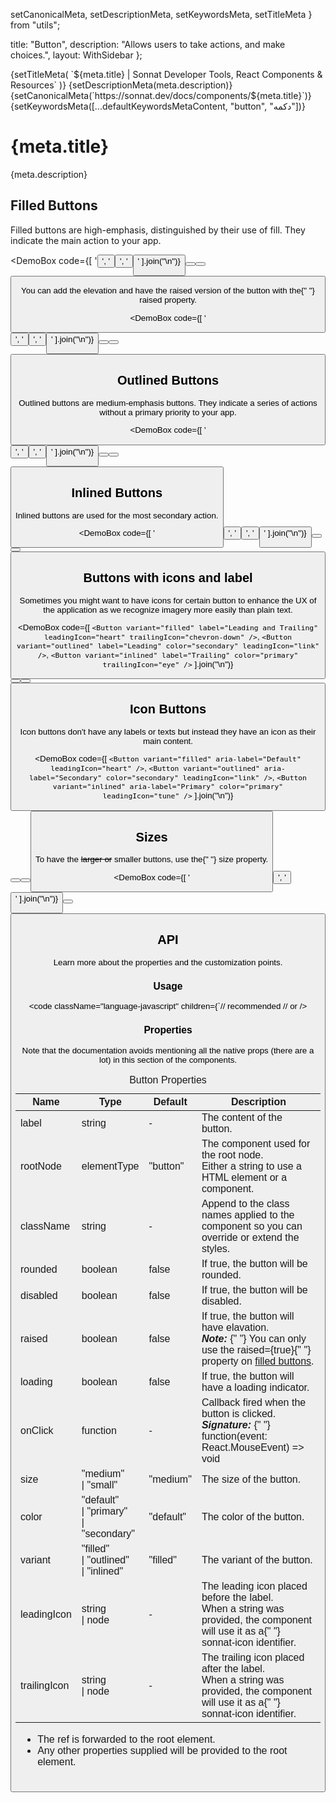   setCanonicalMeta,
  setDescriptionMeta,
  setKeywordsMeta,
  setTitleMeta
} from "utils";

  title: "Button",
  description: "Allows users to take actions, and make choices.",
  layout: WithSidebar
};

<Head>
  {setTitleMeta(
    `${meta.title} | Sonnat Developer Tools, React Components & Resources`
  )}
  {setDescriptionMeta(meta.description)}
  {setCanonicalMeta(`https://sonnat.dev/docs/components/${meta.title}`)}
  {setKeywordsMeta([...defaultKeywordsMetaContent, "button", "دکمه"])}
</Head>

<h1>
  <span>{meta.title}</span>
  <AnchorButton anchorId="overview" />
  <PageEditButton href={`pages/docs/components/${meta.title}.mdx`} />
</h1>

<p>{meta.description}</p>

<h2>
  <span>Filled Buttons</span>
  <AnchorButton anchorId="filled-buttons" />
</h2>

<p>
  Filled buttons are high-emphasis, distinguished by their use of fill. They
  indicate the main action to your app.
</p>

<DemoBox
  code={[
    '<Button variant="filled" label="Default" />',
    '<Button variant="filled" label="Secondary" color="secondary" />',
    '<Button variant="filled" label="Primary" color="primary" />'
  ].join("\n")}
>
  <Button label="Default" className="demoSubject" />
  <Button label="Secondary" color="secondary" className="demoSubject" />
  <Button label="Primary" color="primary" className="demoSubject" />
</DemoBox>

<p>
  You can add the elevation and have the raised version of the button with the{" "}
  <inlineCode>raised</inlineCode> property.
</p>

<DemoBox
  code={[
    '<Button variant="filled" label="Default" raised />',
    '<Button variant="filled" label="Secondary" color="secondary" raised />',
    '<Button variant="filled" label="Primary" color="primary" raised />'
  ].join("\n")}
>
  <Button label="Default" className="demoSubject" raised />
  <Button label="Secondary" color="secondary" className="demoSubject" raised />
  <Button label="Primary" color="primary" className="demoSubject" raised />
</DemoBox>

<h2>
  <span>Outlined Buttons</span>
  <AnchorButton anchorId="outlined-buttons" />
</h2>

<p>
  Outlined buttons are medium-emphasis buttons. They indicate a series of
  actions without a primary priority to your app.
</p>

<DemoBox
  code={[
    '<Button variant="outlined" label="Default" />',
    '<Button variant="outlined" label="Secondary" color="secondary" />',
    '<Button variant="outlined" label="Primary" color="primary" />'
  ].join("\n")}
>
  <Button variant="outlined" label="Default" className="demoSubject" />
  <Button
    variant="outlined"
    label="Secondary"
    color="secondary"
    className="demoSubject"
  />
  <Button
    variant="outlined"
    label="Primary"
    color="primary"
    className="demoSubject"
  />
</DemoBox>

<h2>
  <span>Inlined Buttons</span>
  <AnchorButton anchorId="inlined-buttons" />
</h2>

<p>Inlined buttons are used for the most secondary action.</p>

<DemoBox
  code={[
    '<Button variant="inlined" label="Default" />',
    '<Button variant="inlined" label="Secondary" color="secondary" />',
    '<Button variant="inlined" label="Primary" color="primary" />'
  ].join("\n")}
>
  <Button variant="inlined" label="Default" className="demoSubject" />
  <Button
    variant="inlined"
    label="Secondary"
    color="secondary"
    className="demoSubject"
  />
  <Button
    variant="inlined"
    label="Primary"
    color="primary"
    className="demoSubject"
  />
</DemoBox>

<h2>
  <span>Buttons with icons and label</span>
  <AnchorButton anchorId="iconed-buttons" />
</h2>

<p>
  Sometimes you might want to have icons for certain button to enhance the UX of
  the application as we recognize imagery more easily than plain text.
</p>

<DemoBox
  code={[
    `<Button
  variant="filled"
  label="Leading and Trailing"
  leadingIcon="heart"
  trailingIcon="chevron-down"
/>`,
    `<Button
  variant="outlined"
  label="Leading"
  color="secondary"
  leadingIcon="link"
/>`,
    `<Button
  variant="inlined"
  label="Trailing"
  color="primary"
  trailingIcon="eye"
/>`
  ].join("\n")}
>
  <Button
    variant="filled"
    label="Leading and Trailing"
    className="demoSubject"
    leadingIcon="heart"
    trailingIcon="chevron-down"
  />
  <Button
    variant="outlined"
    label="Leading"
    color="secondary"
    leadingIcon="link"
    className="demoSubject"
  />
  <Button
    variant="inlined"
    label="Trailing"
    color="primary"
    trailingIcon="eye"
    className="demoSubject"
  />
</DemoBox>

<h2>
  <span>Icon Buttons</span>
  <AnchorButton anchorId="icon-buttons" />
</h2>

<p>
  Icon buttons don't have any labels or texts but instead they have an icon as
  their main content.
</p>

<DemoBox
  code={[
    `<Button
  variant="filled"
  aria-label="Default"
  leadingIcon="heart"
/>`,
    `<Button
  variant="outlined"
  aria-label="Secondary"
  color="secondary"
  leadingIcon="link"
/>`,
    `<Button
  variant="inlined"
  aria-label="Primary"
  color="primary"
  leadingIcon="tune"
/>`
  ].join("\n")}
>
  <Button
    variant="filled"
    aria-label="Default"
    className="demoSubject"
    leadingIcon="heart"
  />
  <Button
    variant="outlined"
    aria-label="Secondary"
    color="secondary"
    leadingIcon="link"
    className="demoSubject"
  />
  <Button
    variant="inlined"
    aria-label="Primary"
    color="primary"
    leadingIcon="tune"
    className="demoSubject"
  />
</DemoBox>

<h2>
  <span>Sizes</span>
  <AnchorButton anchorId="sizes" />
</h2>

<p>
  To have the <del>larger or</del> smaller buttons, use the{" "}
  <inlineCode>size</inlineCode> property.
</p>

<DemoBox
  code={[
    '<Button label="Small" size="small" />',
    '<Button label="Medium (default)" size="medium" />'
  ].join("\n")}
>
  <Button label="Small" size="small" className="demoSubject" />
  <Button label="Medium (default)" size="medium" className="demoSubject" />
</DemoBox>

<h2>
  <span>API</span>
  <AnchorButton anchorId="api" />
</h2>

<p>Learn more about the properties and the customization points.</p>

<h3>
  <span>Usage</span>
  <AnchorButton anchorId="import" />
</h3>

<code
  className="language-javascript"
  children={`// recommended
// or
/>

<h3>
  <span>Properties</span>
  <AnchorButton anchorId="properties" />
</h3>

<p>
  Note that the documentation avoids mentioning all the native props (there are
  a lot) in this section of the components.
</p>

<table>
  <caption>Button Properties</caption>
  <thead>
    <tr>
      <th>Name</th>
      <th>Type</th>
      <th>Default</th>
      <th>Description</th>
    </tr>
  </thead>
  <tbody>
    <tr>
      <td>label</td>
      <td>string</td>
      <td>-</td>
      <td>The content of the button.</td>
    </tr>
    <tr>
      <td>rootNode</td>
      <td>elementType</td>
      <td>"button"</td>
      <td>
        The component used for the root node.
        <br />
        Either a string to use a HTML element or a component.
      </td>
    </tr>
    <tr>
      <td>className</td>
      <td>string</td>
      <td>-</td>
      <td>
        Append to the class names applied to the component so you can override
        or extend the styles.
      </td>
    </tr>
    <tr>
      <td>rounded</td>
      <td>boolean</td>
      <td>false</td>
      <td>
        If <inlineCode>true</inlineCode>, the button will be rounded.
      </td>
    </tr>
    <tr>
      <td>disabled</td>
      <td>boolean</td>
      <td>false</td>
      <td>
        If <inlineCode>true</inlineCode>, the button will be disabled.
      </td>
    </tr>
    <tr>
      <td>raised</td>
      <td>boolean</td>
      <td>false</td>
      <td>
        If <inlineCode>true</inlineCode>, the button will have elavation.
        <br />
        <em>
          <strong>Note:</strong>
        </em>{" "}
        You can only use the <inlineCode>raised=&#123;true&#125;</inlineCode>{" "}
        property on <a href="#filled-buttons">filled buttons</a>.
      </td>
    </tr>
    <tr>
      <td>loading</td>
      <td>boolean</td>
      <td>false</td>
      <td>
        If <inlineCode>true</inlineCode>, the button will have a loading
        indicator.
      </td>
    </tr>
    <tr>
      <td>onClick</td>
      <td>function</td>
      <td>-</td>
      <td>
        Callback fired when the button is clicked.
        <br />
        <em>
          <strong>Signature:</strong>
        </em>{" "}
        <inlineCode>function(event: React.MouseEvent) => void</inlineCode>
      </td>
    </tr>
    <tr>
      <td>size</td>
      <td>
        "medium"
        <br />| "small"
      </td>
      <td>"medium"</td>
      <td>The size of the button.</td>
    </tr>
    <tr>
      <td>color</td>
      <td>
        "default"
        <br />
        | "primary"
        <br />| "secondary"
      </td>
      <td>"default"</td>
      <td>The color of the button.</td>
    </tr>
    <tr>
      <td>variant</td>
      <td>
        "filled"
        <br />
        | "outlined"
        <br />| "inlined"
      </td>
      <td>"filled"</td>
      <td>The variant of the button.</td>
    </tr>
    <tr>
      <td>leadingIcon</td>
      <td>
        string
        <br />| node
      </td>
      <td>-</td>
      <td>
        The leading icon placed before the label.
        <br />
        When a string was provided, the component will use it as a{" "}
        <inlineCode>sonnat-icon</inlineCode> identifier.
      </td>
    </tr>
    <tr>
      <td>trailingIcon</td>
      <td>
        string
        <br />| node
      </td>
      <td>-</td>
      <td>
        The trailing icon placed after the label.
        <br />
        When a string was provided, the component will use it as a{" "}
        <inlineCode>sonnat-icon</inlineCode> identifier.
      </td>
    </tr>
  </tbody>
  <tfoot>
    <tr>
      <td colSpan="4">
        <ul>
          <li>
            The <inlineCode>ref</inlineCode> is forwarded to the root element.
          </li>
          <li>
            Any other properties supplied will be provided to the root element.
          </li>
        </ul>
      </td>
    </tr>
  </tfoot>
</table>
